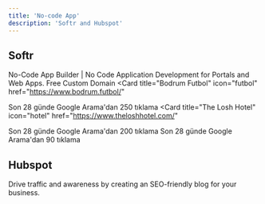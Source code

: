 ```yaml
---
title: 'No-code App'
description: 'Softr and Hubspot'
---
```


## Softr

No-Code App Builder | No Code Application Development for Portals and Web Apps.
<Tip>Free Custom Domain</Tip>
<CardGroup cols={2}>
  <Card
    title="Bodrum Futbol"
    icon="futbol"
    href="https://www.bodrum.futbol/"
  >
  </Card>
  <Card
    title="GÜL-TEKİN Mühendislik"
    icon="solar-panel"
    href="https://www.gul-tekinmuhendislik.com/"
  >
  </Card>
  <Card
    title="Lüks Bodrum"
    icon="fire-flame-simple"
    href="luksbodrum.com.tr"
    
  >
  Son 28 günde Google Arama'dan 250 tıklama
  </Card>
<Card
    title="The Losh Hotel"
    icon="hotel"
    href="https://www.theloshhotel.com/"
  >
  </Card>
   <Card
    title="Eylül Resort Hotel"
    icon="hotel"
    href="https://www.eylulresort.com/"
  >
  Son 28 günde Google Arama'dan 200 tıklama
  </Card>
  <Card
    title="MuKa Life & Beach"
    icon="umbrella-beach"
    href="hhttps://www.mukalife.com/"
    horizontal="true"
  >
  Son 28 günde Google Arama'dan 90 tıklama
  </Card>
  <Card
    title="MU Villaları"
    icon="house"
    href="https://www.muvillalari.com.tr/"
  >
  </Card>
   <Card
    title="Orman Balıkçılık"
    icon="fish-fins"
    href="https://www.ormanbalikcilik.com/"
  >
  </Card>
   <Card
    title="Hamdi Erdoğan"
    icon="object-ungroup"
    href="https://www.hamdierdogan.com/"
  >
  </Card>
 
</CardGroup>

## Hubspot

Drive traffic and awareness by creating an SEO-friendly blog for your business.

<CardGroup cols={2}>
  <Card
    title="Yolo Yalıkavak"
    icon="hubspot"
    href="https://yoloyalikavak.simgeyachting.com/"
  >
  </Card>
  <Card
    title="Explore Bodrum"
    icon="hubspot"
    href="https://explorebodrum.blog/"
  >
  </Card>

 
</CardGroup>
